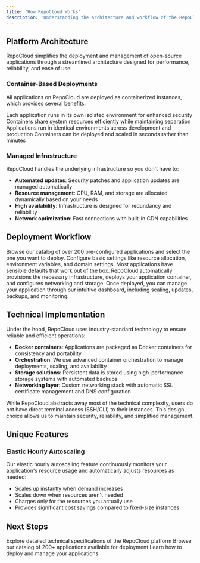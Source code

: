 ```yaml
---
title: 'How RepoCloud Works'
description: 'Understanding the architecture and workflow of the RepoCloud platform'
---
```


## Platform Architecture

RepoCloud simplifies the deployment and management of open-source applications through a streamlined architecture designed for performance, reliability, and ease of use.

### Container-Based Deployments

All applications on RepoCloud are deployed as containerized instances, which provides several benefits:

<CardGroup cols={2}>
  <Card title="Isolation" icon="shield-halved">
    Each application runs in its own isolated environment for enhanced security
  </Card>
  <Card title="Resource Efficiency" icon="leaf">
    Containers share system resources efficiently while maintaining separation
  </Card>
  <Card title="Consistent Environments" icon="clone">
    Applications run in identical environments across development and production
  </Card>
  <Card title="Fast Deployment" icon="bolt">
    Containers can be deployed and scaled in seconds rather than minutes
  </Card>
</CardGroup>

### Managed Infrastructure

RepoCloud handles the underlying infrastructure so you don't have to:

- **Automated updates**: Security patches and application updates are managed automatically
- **Resource management**: CPU, RAM, and storage are allocated dynamically based on your needs
- **High availability**: Infrastructure is designed for redundancy and reliability
- **Network optimization**: Fast connections with built-in CDN capabilities

## Deployment Workflow

<Steps>
  <Step title="Application Selection">
    Browse our catalog of over 200 pre-configured applications and select the one you want to deploy.
  </Step>
  <Step title="Configuration">
    Configure basic settings like resource allocation, environment variables, and domain settings. Most applications have sensible defaults that work out of the box.
  </Step>
  <Step title="Deployment">
    RepoCloud automatically provisions the necessary infrastructure, deploys your application container, and configures networking and storage.
  </Step>
  <Step title="Management">
    Once deployed, you can manage your application through our intuitive dashboard, including scaling, updates, backups, and monitoring.
  </Step>
</Steps>

## Technical Implementation

Under the hood, RepoCloud uses industry-standard technology to ensure reliable and efficient operations:

- **Docker containers**: Applications are packaged as Docker containers for consistency and portability
- **Orchestration**: We use advanced container orchestration to manage deployments, scaling, and availability
- **Storage solutions**: Persistent data is stored using high-performance storage systems with automated backups
- **Networking layer**: Custom networking stack with automatic SSL certificate management and DNS configuration

<Note>
  While RepoCloud abstracts away most of the technical complexity, users do not have direct terminal access (SSH/CLI) to their instances. This design choice allows us to maintain security, reliability, and simplified management.
</Note>

## Unique Features

### Elastic Hourly Autoscaling

Our elastic hourly autoscaling feature continuously monitors your application's resource usage and automatically adjusts resources as needed:

- Scales up instantly when demand increases
- Scales down when resources aren't needed
- Charges only for the resources you actually use
- Provides significant cost savings compared to fixed-size instances

## Next Steps

<CardGroup>
  <Card title="Technical Details" icon="gears" href="/platform/technical-details">
    Explore detailed technical specifications of the RepoCloud platform
  </Card>
  <Card title="Supported Applications" icon="box-archive" href="https://repocloud.io/results">
    Browse our catalog of 200+ applications available for deployment
  </Card>
  <Card title="Deployment Guide" icon="rocket" href="/user-guide/deployment-basics">
    Learn how to deploy and manage your applications
  </Card>
</CardGroup> 